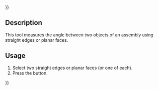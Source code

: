 {{UnfinishedDocu{{#translation:}}}}
<languages/>
<translate>

<!--T:1-->
{{Docnav
|[[Assembly3_MeasurePointPlane|Measure point to plane]]
|
|[[Assembly3_Workbench|Assembly3]]
|IconL=Assembly_MeasurePointPlaneDistance.svg
|
|IconC=Assembly3_workbench_icon.svg
}}

<!--T:2-->
{{GuiCommand
|Name=Assembly3 MeasureAngle
|Icon=Assembly_MeasureAngle.svg
|Workbenches=[[Assembly3_Workbench|Assembly3]]
}}

== Description == <!--T:3-->

<!--T:4-->
This tool measures the angle between two objects of an assembly using straight edges or planar faces.

== Usage == <!--T:5--> 

<!--T:6-->
# Select two straight edges or planar faces (or one of each).
# Press the {{Button|[[Image:Assembly_MeasureAngle.svg|16px]] [[Assembly3_MeasureAngle|Measure angle]]}} button.


<!--T:7-->
{{Docnav
|[[Assembly3_MeasurePointPlane|Measure point to plane]]
|
|[[Assembly3_Workbench|Assembly3]]
|IconL=Assembly_MeasurePointPlaneDistance.svg
|
|IconC=Assembly3_workbench_icon.svg
}}

</translate>
{{Userdocnavi{{#translation:}}}}